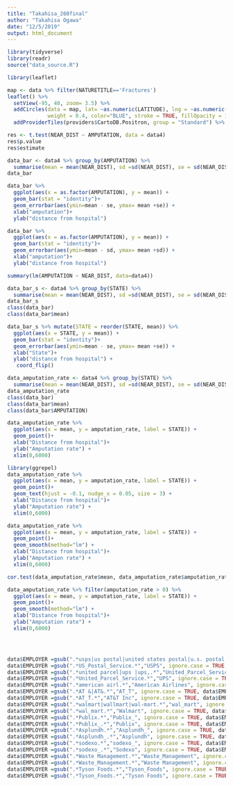 ```yaml
---
title: "Takahisa_260final"
author: "Takahisa Ogawa"
date: "12/5/2019"
output: html_document
---
```


```r
library(tidyverse)
library(readr)
source("data_source.R")
```
```r
library(leaflet)

map <- data %>% filter(NATURETITLE=='Fractures') 
leaflet() %>% 
  setView(-95, 40, zoom= 3.5) %>% 
  addCircles(data = map, lat= ~as.numeric(LATITUDE), lng = ~as.numeric(LONGITUDE),
             weight = 0.4, color="BLUE", stroke = TRUE, fillOpacity = 1) %>%
  addProviderTiles(providers$CartoDB.Positron, group = "Standard") %>%    addScaleBar()

```













```r

res <- t.test(NEAR_DIST ~ AMPUTATION, data = data4)
res$p.value
res$estimate

data_bar <- data4 %>% group_by(AMPUTATION) %>%
  summarise(mean = mean(NEAR_DIST), sd =sd(NEAR_DIST), se = sd(NEAR_DIST)/sqrt(n())) 
data_bar 

data_bar %>%
  ggplot(aes(x = as.factor(AMPUTATION), y = mean)) +
  geom_bar(stat = "identity")+
  geom_errorbar(aes(ymin=mean - se, ymax= mean +se)) +
  xlab("amputation")+
  ylab("distance from hospital")

data_bar %>%
  ggplot(aes(x = as.factor(AMPUTATION), y = mean)) +
  geom_bar(stat = "identity")+
  geom_errorbar(aes(ymin=mean - sd, ymax= mean +sd)) +
  xlab("amputation")+
  ylab("distance from hospital")

summary(lm(AMPUTATION ~ NEAR_DIST, data=data4))


```




```r

data_bar_s <- data4 %>% group_by(STATE) %>%
  summarise(mean = mean(NEAR_DIST), sd =sd(NEAR_DIST), se = sd(NEAR_DIST)/sqrt(n())) 
data_bar_s
class(data_bar)
class(data_bar$mean)

data_bar_s %>% mutate(STATE = reorder(STATE, mean)) %>%
  ggplot(aes(x = STATE, y = mean)) +
  geom_bar(stat = "identity")+
  geom_errorbar(aes(ymin=mean - se, ymax= mean +se)) +
  xlab("State")+
  ylab("distance from hospital") +
   coord_flip() 

```


```r

data_amputation_rate <- data4 %>% group_by(STATE) %>%
  summarise(mean = mean(NEAR_DIST), sd =sd(NEAR_DIST), se = sd(NEAR_DIST)/sqrt(n()),amputation_rate = mean(AMPUTATION)) 
data_amputation_rate
class(data_bar)
class(data_bar$mean)
class(data_bar$AMPUTATION)

data_amputation_rate %>% 
  ggplot(aes(x = mean, y = amputation_rate, label = STATE)) +
  geom_point()+
  xlab("Distance from hospital")+
  ylab("Amputation rate") +
  xlim(0,6000)

library(ggrepel)
data_amputation_rate %>%
  ggplot(aes(x = mean, y = amputation_rate, label = STATE)) +
  geom_point()+
  geom_text(hjust = -0.1, nudge_x = 0.05, size = 3) +
  xlab("Distance from hospital")+
  ylab("Amputation rate") +
  xlim(0,6000)

data_amputation_rate %>% 
  ggplot(aes(x = mean, y = amputation_rate, label = STATE)) +
  geom_point()+
  geom_smooth(method="lm") +
  xlab("Distance from hospital")+
  ylab("Amputation rate") +
  xlim(0,6000)

cor.test(data_amputation_rate$mean, data_amputation_rate$amputation_rate)

data_amputation_rate %>% filter(amputation_rate > 0) %>%
  ggplot(aes(x = mean, y = amputation_rate, label = STATE)) +
  geom_point()+
  geom_smooth(method="lm") +
  xlab("Distance from hospital")+
  ylab("Amputation rate") +
  xlim(0,6000)





```

```r


data$EMPLOYER =gsub(".*usps|us postal|united states postal|u.s. postal|u.s postal|u. s postal|u. s. postal.*","US_Postal_Service",                   ignore.case = TRUE, data$EMPLOYER)
data$EMPLOYER =gsub(".*US_Postal_Service.*","USPS", ignore.case = TRUE, data$EMPLOYER)
data$EMPLOYER =gsub(".*united parcel|ups |ups,.*","United_Parcel_Service", ignore.case = TRUE, data$EMPLOYER)
data$EMPLOYER =gsub(".*United_Parcel_Service.*","UPS", ignore.case = TRUE, data$EMPLOYER)
data$EMPLOYER =gsub(".*american airl.*","American Airlines", ignore.case = TRUE, data$EMPLOYER)
data$EMPLOYER =gsub(".*AT &|AT&.*","AT_T", ignore.case = TRUE, data$EMPLOYER)
data$EMPLOYER =gsub(".*AT_T.*","AT&T Inc", ignore.case = TRUE, data$EMPLOYER)
data$EMPLOYER =gsub(".*walmart|wallmart|wal-mart.*","wal_mart", ignore.case = TRUE, data$EMPLOYER)
data$EMPLOYER =gsub(".*wal_mart.*","Walmart", ignore.case = TRUE, data$EMPLOYER)
data$EMPLOYER =gsub(".*Publix.*","Publix_", ignore.case = TRUE, data$EMPLOYER)
data$EMPLOYER =gsub(".*Publix_.*","Publix", ignore.case = TRUE, data$EMPLOYER)
data$EMPLOYER =gsub(".*Asplundh.*","Asplundh_", ignore.case = TRUE, data$EMPLOYER)
data$EMPLOYER =gsub(".*Asplundh_.*","Asplundh", ignore.case = TRUE, data$EMPLOYER)
data$EMPLOYER =gsub(".*sodexo.*","sodexo_", ignore.case = TRUE, data$EMPLOYER)
data$EMPLOYER =gsub(".*sodexo_.*","Sodexo", ignore.case = TRUE, data$EMPLOYER)
data$EMPLOYER =gsub(".*Waste Management.*","Waste_Management", ignore.case = TRUE, data$EMPLOYER)
data$EMPLOYER =gsub(".*Waste_Management.*","Waste Management", ignore.case = TRUE, data$EMPLOYER)
data$EMPLOYER =gsub(".*Tyson Foods.*","Tyson_Foods", ignore.case = TRUE, data$EMPLOYER)
data$EMPLOYER =gsub(".*Tyson_Foods.*","Tyson Foods", ignore.case = TRUE, data$EMPLOYER)
  
```


